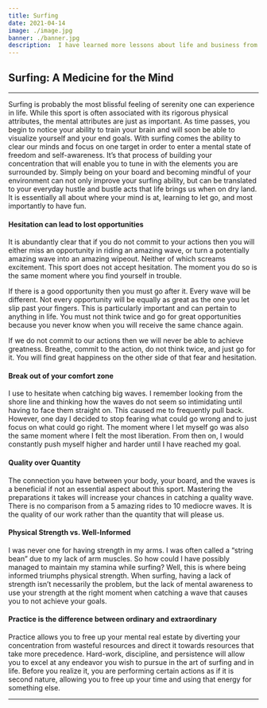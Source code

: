 ```yaml
---
title: Surfing
date: 2021-04-14
image: ./image.jpg
banner: ./banner.jpg
description:  I have learned more lessons about life and business from surfing than I have from just about any other single activity I've ever taken part in.
---
```

## Surfing: A Medicine for the Mind
---

Surfing is probably the most blissful feeling of serenity one can experience in life. While this sport is often associated with its rigorous physical attributes, the mental attributes are just as important. As time passes, you begin to notice your ability to train your brain and will soon be able to visualize yourself and your end goals. With surfing comes the ability to clear our minds and focus on one target in order to enter a mental state of freedom and self-awareness. It’s that process of building your concentration that will enable you to tune in with the elements you are surrounded by. Simply being on your board and becoming mindful of your environment can not only improve your surfing ability, but can be translated to your everyday hustle and bustle acts that life brings us when on dry land. It is essentially all about where your mind is at, learning to let go, and most importantly to have fun. 


#### Hesitation can lead to lost opportunities

It is abundantly clear that if you do not commit to your actions then you will either miss an opportunity in riding an amazing wave, or turn a potentially amazing wave into an amazing wipeout. Neither of which screams excitement. This sport does not accept hesitation. The moment you do so is the same moment where you find yourself in trouble. 

If there is a good opportunity then you must go after it. Every wave will be different. Not every opportunity will be equally as great as the one you let slip past your fingers. This is particularly important and can pertain to anything in life. You must not think twice and go for great opportunities because you never know when you will receive the same chance again. 

If we do not commit to our actions then we will never be able to achieve greatness. Breathe, commit to the action, do not think twice, and just go for it. You will find great happiness on the other side of that fear and hesitation. 


#### Break out of your comfort zone

I use to hesitate when catching big waves. I remember looking from the shore line and thinking how the waves do not seem so intimidating until having to face them straight on. This caused me to frequently pull back. However, one day I decided to stop fearing what could go wrong and to just focus on what could go right. The moment where I let myself go was also the same moment where I felt the most liberation. From then on, I would constantly push myself higher and harder until I have reached my goal. 



#### Quality over Quantity

The connection you have between your body, your board, and the waves is a beneficial if not an essential aspect about this sport. Mastering the preparations it takes will increase your chances in catching a quality wave. There is no comparison from a 5 amazing rides to 10 mediocre waves.  It is the quality of our work rather than the quantity that will please us.


#### Physical Strength vs. Well-Informed

I was never one for having strength in my arms. I was often called a “string bean” due to my lack of arm muscles. So how could I have possibly managed to maintain my stamina while surfing? Well, this is where being informed triumphs physical strength. When surfing, having a lack of strength isn’t necessarily the problem, but the lack of mental awareness to use your strength at the right moment when catching a wave that causes you to not achieve your goals. 


#### Practice is the difference between ordinary and extraordinary 

Practice allows you to free up your mental real estate by diverting your concentration from wasteful resources and direct it towards resources that take more precedence. Hard-work, discipline, and persistence will allow you to excel at any endeavor you wish to pursue in the art of surfing and in life. Before you realize it, you are performing certain actions as if it is second nature, allowing you to free up your time and using that energy for something else. 




---





